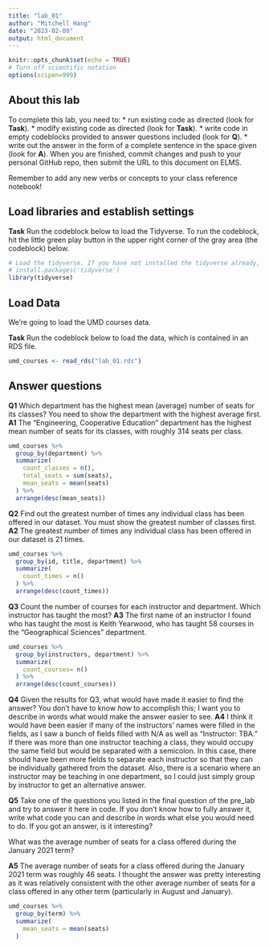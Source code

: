 ```yaml
---
title: "lab_01"
author: "Mitchell Hang"
date: "2023-02-09"
output: html_document
---
```


```r
knitr::opts_chunk$set(echo = TRUE)
# Turn off scientific notation
options(scipen=999)
```

## About this lab

To complete this lab, you need to: \* run existing code as directed (look for **Task**). \* modify existing code as directed (look for **Task**). \* write code in empty codeblocks provided to answer questions included (look for **Q**). \* write out the answer in the form of a complete sentence in the space given (look for **A**). When you are finished, commit changes and push to your personal GitHub repo, then submit the URL to this document on ELMS.

Remember to add any new verbs or concepts to your class reference notebook!

## Load libraries and establish settings

**Task** Run the codeblock below to load the Tidyverse. To run the codeblock, hit the little green play button in the upper right corner of the gray area (the codeblock) below.

```r
# Load the tidyverse. If you have not installed the tidyverse already, remove the # from the next line and run it first.  
# install.packages('tidyverse')
library(tidyverse)
```

## Load Data

We're going to load the UMD courses data.

**Task** Run the codeblock below to load the data, which is contained in an RDS file.

```r
umd_courses <- read_rds("lab_01.rds")
```

## Answer questions

**Q1** Which department has the highest mean (average) number of seats for its classes? You need to show the department with the highest average first.
**A1** The "Engineering, Cooperative Education" department has the highest mean number of seats for its classes, with roughly 314 seats per class. 

```r
umd_courses %>%
  group_by(department) %>%
  summarize(
    count_classes = n(),
    total_seats = sum(seats),
    mean_seats = mean(seats)
  ) %>%
  arrange(desc(mean_seats))
```

**Q2** Find out the greatest number of times any individual class has been offered in our dataset. You must show the greatest number of classes first.
**A2** The greatest number of times any individual class has been offered in our dataset is 21 times.

```r
umd_courses %>%
  group_by(id, title, department) %>%
  summarize(
    count_times = n()
  ) %>%
  arrange(desc(count_times))
```

**Q3** Count the number of courses for each instructor and department. Which instructor has taught the most? 
**A3** The first name of an instructor I found who has taught the most is Keith Yearwood, who has taught 58 courses in the "Geographical Sciences" department.

```r
umd_courses %>%
  group_by(instructors, department) %>%
  summarize(
    count_courses= n()
  ) %>%
  arrange(desc(count_courses))
```

**Q4** Given the results for Q3, what would have made it easier to find the answer? You don't have to know _how_ to accomplish this; I want you to describe in words what would make the answer easier to see.
**A4** I think it would have been easier if many of the instructors' names were filled in the fields, as I saw a bunch of fields filled with N/A as well as "Instructor: TBA." If there was more than one instructor teaching a class, they would occupy the same field but would be separated with a semicolon. In this case, there should have been more fields to separate each instructor so that they can be individually gathered from the dataset. Also, there is a scenario where an instructor may be teaching in one department, so I could just simply group by instructor to get an alternative answer.

**Q5** Take one of the questions you listed in the final question of the pre_lab and try to answer it here in code. If you don't know how to fully answer it, write what code you can and describe in words what else you would need to do. If you got an answer, is it interesting?

What was the average number of seats for a class offered during the January 2021 term?

**A5** The average number of seats for a class offered during the January 2021 term was roughly 46 seats. I thought the answer was pretty interesting as it was relatively consistent with the other average number of seats for a class offered in any other term (particularly in August and January).

```r
umd_courses %>%
  group_by(term) %>%
  summarize(
    mean_seats = mean(seats)
  )
```
